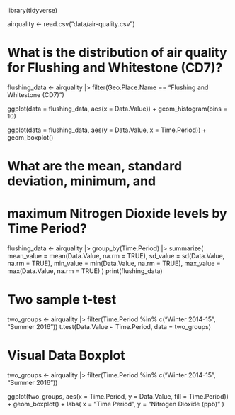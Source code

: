library(tidyverse)

airquality <- read.csv("data/air-quality.csv")

# What is the distribution of air quality for Flushing and Whitestone (CD7)?

flushing_data <- airquality |>
  filter(Geo.Place.Name == "Flushing and Whitestone (CD7)")

ggplot(data = flushing_data, aes(x = Data.Value)) + 
  geom_histogram(bins = 10)

ggplot(data = flushing_data, aes(y = Data.Value, x = Time.Period)) + 
  geom_boxplot()

# What are the mean, standard deviation, minimum, and 
# maximum Nitrogen Dioxide levels by Time Period?

flushing_data <- airquality |>
  group_by(Time.Period) |>
  summarize(
    mean_value = mean(Data.Value, na.rm = TRUE),
    sd_value = sd(Data.Value, na.rm = TRUE),
    min_value = min(Data.Value, na.rm = TRUE),
    max_value = max(Data.Value, na.rm = TRUE)
  )
print(flushing_data)

# Two sample t-test 
two_groups <- airquality |>
  filter(Time.Period %in% c("Winter 2014-15", "Summer 2016"))
t.test(Data.Value ~ Time.Period, data = two_groups)

# Visual Data Boxplot
two_groups <- airquality |>
  filter(Time.Period %in% c("Winter 2014-15", "Summer 2016"))

ggplot(two_groups, aes(x = Time.Period, y = Data.Value, fill = Time.Period)) +
  geom_boxplot() +
  labs(
    x = "Time Period",
    y = "Nitrogen Dioxide (ppb)"
  )


